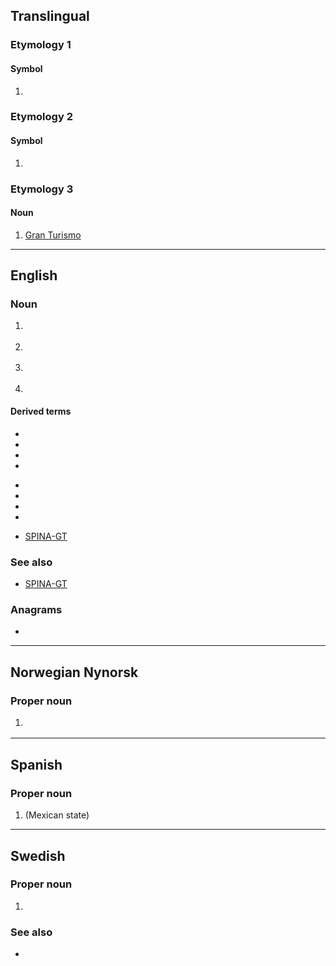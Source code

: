 {{also|gt|Gt|.gt|G&T}}
==Translingual==

===Etymology 1===

====Symbol====
{{mul-symbol}}

# {{SI-unit-abb|giga|tesla|[[magnetic flux density]]}}

===Etymology 2===

====Symbol====
{{mul-symbol}}

# {{ISO 3166|1|2|Guatemala}}
#: {{syn|mul|GTM|qq1={{w|ISO 3166-1 alpha-3|alpha-3}}}}

===Etymology 3===

====Noun====
{{head|mul|noun}}

# {{lb|mul|motorsport}} [[w:Grand tourer|Gran Turismo]]

----

==English==

===Noun===
{{en-noun}}

# {{lb|en|fishing}} {{initialism of|en|[[w:Giant trevally|giant trevally]]}}
# {{lb|en|fishing}} {{initialism of|en|[[w:Golden trevally|golden trevally]]}}
# {{lb|en|motorsports}} {{initialism of|en|grand tourer}}
# {{lb|en|endocrinology}} {{initialism of|en|[[gain]] of [[thyroid]]}}

====Derived terms====
{{der-top|motorsports}}
* {{l|en|GT1}}
* {{l|en|GT2}}
* {{l|en|GT3}}
* {{l|en|GTL}}
{{der-mid}}
* {{l|en|GTO}}
* {{l|en|GTP}}
* {{l|en|GTR}}
* {{l|en|GTS}}
{{der-bottom}}

{{der-top|endocrinology}}
* [[SPINA-GT]]
{{der-mid}}
{{der-bottom}}

===See also===
* [[SPINA-GT]]

===Anagrams===
* {{anagrams|en|a=gt|T&G|TG|Tg}}

----

==Norwegian Nynorsk==

===Proper noun===
{{head|nn|proper noun|g=n}}

# {{init of|nn|Det gamle testamentet}}
#: {{coordinate terms|nn|NT}}

----

==Spanish==

===Proper noun===
{{es-proper noun}}

# {{abbreviation of|es|nodot=1|Guanajuato}} (Mexican state)

----

==Swedish==

===Proper noun===
{{sv-proper noun|n|GT:s}}

# {{initialism of|sv|Gamla Testamentet||Old Testament}}

===See also===
* {{l|sv|NT}}